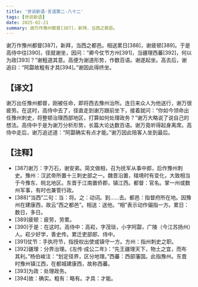 ```yaml
---
title: '世说新语-言语第二-八十二'
tags: [世说新语]
date: 2025-02-21
summary: 谢万作豫州都督[387]，新拜，当西之都邑。
---
```


谢万作豫州都督[387]，新拜，当西之都邑。相送累日[388]，谢疲顿[389]。于是高侍中往[390]，径就谢坐，因问：“卿今仗节方州[391]，当疆理西蕃[392]，何以为政[393]？”谢粗道其意。高便为谢道形势，作数百语。谢遂起坐。高去后，谢追曰：“阿酃故粗有才具[394]。”谢因此得终坐。

## 【译文】

谢万出任豫州都督，刚被任命，即将西去豫州治所。连日来众人为他送行，谢万很疲劳。在这时，高侍中去了，径直走到谢万跟前坐下，接着就问：“你如今领命出任豫州刺史，将整顿治理西部地区，打算如何处理政务？”谢万大略说了说自己的想法。高侍中于是为谢万分析形势，长篇大论达数百语。谢万竟听得起身离席。高侍中走后，谢万追述道：“阿酃确实有点才能。”谢万因此陪客人坐到最后。

## 【注释】

- [387]谢万：字万石，谢安弟。简文做相，召为抚军从事中郎，后作豫州刺史。豫州：汉武帝所置十三刺史部之一。魏晋沿置，辖境时有变化，大致相当于今豫东、皖北地区。东晋于江南置侨郡，镇江西。都督：官名。掌一州或数州军事，有时也兼管行政。
- [388]“当西”二句：当：将。之：动词。到……去。都邑：指督府所在地。因豫州在建康西，故云“西之都邑”。相送：送他。“相”表示动作偏指一方。累日：数日，多日。
- [389]疲顿：疲劳，劳累。
- [390]于是：在这时。高侍中：高崧，字茂琰，小字阿酃，广陵（今江苏扬州）人。崧少好学，善史传。累迁吏部郎、侍中。
- [391]仗节：手执符节，指授权出使或镇守一方。方州：指州刺史之职。
- [392]疆理：分界治理。《左传·成公二年》：“先王疆理天下，物土之宜，而布其利。”杨伯峻注：“划定径界，区分地理。”西蕃：西部藩国。此指豫州。东晋时豫州镇江西，在都城建康西，故称西蕃。
- [393]为政：处理政务。
- [394]故：确实。粗有：略有。才具：才能。
